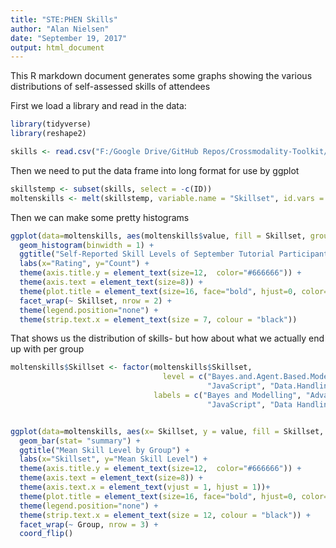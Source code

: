 ```yaml
---
title: "STE:PHEN Skills"
author: "Alan Nielsen"
date: "September 19, 2017"
output: html_document
---
```


This R markdown document generates some graphs showing the various distributions of self-assessed skills of attendees

First we load a library and read in the data:

```r

library(tidyverse)
library(reshape2)

skills <- read.csv("F:/Google Drive/GitHub Repos/Crossmodality-Toolkit/STEPHEN/StephenSkills.csv")

```

Then we need to put the data frame into long format for use by ggplot

```r
skillstemp <- subset(skills, select = -c(ID))
moltenskills <- melt(skillstemp, variable.name = "Skillset", id.vars = "Group")
```

Then we can make some pretty histograms

```r

ggplot(data=moltenskills, aes(moltenskills$value, fill = Skillset, group= Skillset)) + 
  geom_histogram(binwidth = 1) +
  ggtitle("Self-Reported Skill Levels of September Tutorial Participants") +
  labs(x="Rating", y="Count") +
  theme(axis.title.y = element_text(size=12,  color="#666666")) +
  theme(axis.text = element_text(size=8)) +
  theme(plot.title = element_text(size=16, face="bold", hjust=0, color="#666666")) +
  facet_wrap(~ Skillset, nrow = 2) +
  theme(legend.position="none") +
  theme(strip.text.x = element_text(size = 7, colour = "black"))

```








That shows us the distribution of skills- but how about what we actually end up with per group

```r
moltenskills$Skillset <- factor(moltenskills$Skillset, 
                                  level = c("Bayes.and.Agent.Based.Modelling", "Advanced.Statistics.in.R", "LMER.in.R", "Online.Experiments",
                                            "JavaScript", "Data.Handling", "Experiment.Design", "Sound.Symbolism"),
                                labels = c("Bayes and Modelling", "Advanced Statistics in R", "LMER in R", "Online Experiments",
                                            "JavaScript", "Data Handling", "Experiment Design", "Sound Symbolism"))


ggplot(data=moltenskills, aes(x= Skillset, y = value, fill = Skillset, group= Skillset)) + 
  geom_bar(stat= "summary") +
  ggtitle("Mean Skill Level by Group") +
  labs(x="Skillset", y="Mean Skill Level") +
  theme(axis.title.y = element_text(size=12,  color="#666666")) +
  theme(axis.text = element_text(size=8)) +
  theme(axis.text.x = element_text(vjust = 1, hjust = 1))+
  theme(plot.title = element_text(size=16, face="bold", hjust=0, color="#666666")) +
  theme(legend.position="none") +
  theme(strip.text.x = element_text(size = 12, colour = "black")) +
  facet_wrap(~ Group, nrow = 3) +
  coord_flip()

```
